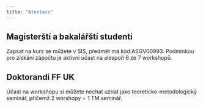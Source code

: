 ```yaml
---
title: "Atestace"
---
```


## Magisterští a bakalářští studenti

Zapsat na kurz se můžete v SIS, předmět má kód ASGV00993. Podmínkou pro získání zápočtu je aktivní účast na alespoň 6 ze 7 workshopů.

## Doktorandi FF UK

Účast na workshopu si můžete nechat uznat jako teoreticko-metodologický seminář, přičemž 2 worshopy = 1 TM seminář.
